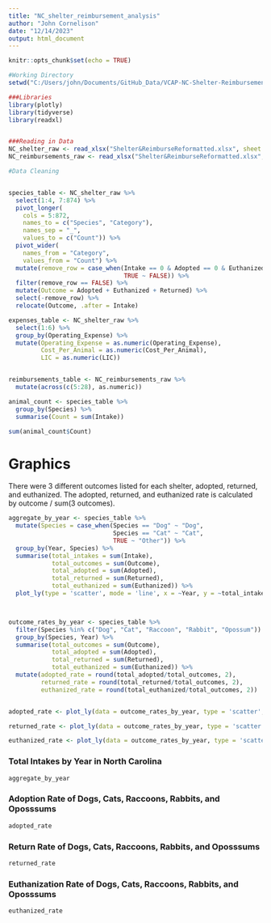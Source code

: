 ```yaml
---
title: "NC_shelter_reimbursement_analysis"
author: "John Cornelison"
date: "12/14/2023"
output: html_document
---
```


```r
knitr::opts_chunk$set(echo = TRUE)
```




```r
#Working Directory
setwd("C:/Users/john/Documents/GitHub_Data/VCAP-NC-Shelter-Reimbursement-Project-Data")

###Libraries
library(plotly)
library(tidyverse)
library(readxl)


###Reading in Data
NC_shelter_raw <- read_xlsx("Shelter&ReimburseReformatted.xlsx", sheet = "Shelter Final")
NC_reimbursements_raw <- read_xlsx("Shelter&ReimburseReformatted.xlsx", sheet = "Reimbursement Final")

```


```r
#Data Cleaning


species_table <- NC_shelter_raw %>% 
  select(1:4, 7:874) %>% 
  pivot_longer(
    cols = 5:872,
    names_to = c("Species", "Category"),
    names_sep = "_",
    values_to = c("Count")) %>%
  pivot_wider(
    names_from = "Category",
    values_from = "Count") %>% 
  mutate(remove_row = case_when(Intake == 0 & Adopted == 0 & Euthanized == 0 & Returned == 0 & Euthanized == 0 ~ TRUE,
                                TRUE ~ FALSE)) %>% 
  filter(remove_row == FALSE) %>% 
  mutate(Outcome = Adopted + Euthanized + Returned) %>% 
  select(-remove_row) %>% 
  relocate(Outcome, .after = Intake)

expenses_table <- NC_shelter_raw %>% 
  select(1:6) %>% 
  group_by(Operating_Expense) %>% 
  mutate(Operating_Expense = as.numeric(Operating_Expense),
         Cost_Per_Animal = as.numeric(Cost_Per_Animal),
         LIC = as.numeric(LIC)) 


reimbursements_table <- NC_reimbursements_raw %>% 
  mutate(across(c(5:28), as.numeric))


```


```r
animal_count <- species_table %>% 
  group_by(Species) %>% 
  summarise(Count = sum(Intake)) 

sum(animal_count$Count)

```


# Graphics

There were 3 different outcomes listed for each shelter, adopted, returned, and euthanized. The adopted, returned, and euthanized rate is calculated by outcome / sum(3 outcomes).


```r

aggregate_by_year <- species_table %>%
  mutate(Species = case_when(Species == "Dog" ~ "Dog",
                             Species == "Cat" ~ "Cat",
                             TRUE ~ "Other")) %>%
  group_by(Year, Species) %>% 
  summarise(total_intakes = sum(Intake),
            total_outcomes = sum(Outcome),
            total_adopted = sum(Adopted),
            total_returned = sum(Returned),
            total_euthanized = sum(Euthanized)) %>% 
  plot_ly(type = 'scatter', mode = 'line', x = ~Year, y = ~total_intakes, color = ~Species)



outcome_rates_by_year <- species_table %>%
  filter(Species %in% c("Dog", "Cat", "Raccoon", "Rabbit", "Opossum")) %>% 
  group_by(Species, Year) %>% 
  summarise(total_outcomes = sum(Outcome),
            total_adopted = sum(Adopted),
            total_returned = sum(Returned),
            total_euthanized = sum(Euthanized)) %>% 
  mutate(adopted_rate = round(total_adopted/total_outcomes, 2),
         returned_rate = round(total_returned/total_outcomes, 2),
         euthanized_rate = round(total_euthanized/total_outcomes, 2))


adopted_rate <- plot_ly(data = outcome_rates_by_year, type = 'scatter', mode = 'line', x = ~Year, y = ~adopted_rate, color = ~Species)

returned_rate <- plot_ly(data = outcome_rates_by_year, type = 'scatter', mode = 'line', x = ~Year, y = ~returned_rate, color = ~Species)

euthanized_rate <- plot_ly(data = outcome_rates_by_year, type = 'scatter', mode = 'line', x = ~Year, y = ~euthanized_rate, color = ~Species)

```


### Total Intakes by Year in North Carolina


```r
aggregate_by_year

```


### Adoption Rate of Dogs, Cats, Raccoons, Rabbits, and Oposssums


```r

adopted_rate

```


### Return Rate of Dogs, Cats, Raccoons, Rabbits, and Oposssums


```r

returned_rate


```


### Euthanization Rate of Dogs, Cats, Raccoons, Rabbits, and Oposssums

```r


euthanized_rate


```

